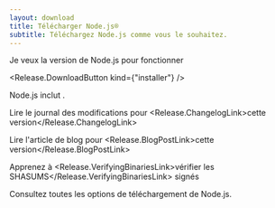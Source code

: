 ```yaml
---
layout: download
title: Télécharger Node.js®
subtitle: Téléchargez Node.js comme vous le souhaitez.
---
```


<section>
  Je veux la version <Release.VersionDropdown /> de Node.js pour <Release.OperatingSystemDropdown exclude={["LINUX", "AIX"]} />fonctionner <Release.BitnessDropdown />

  <Release.DownloadButton kind={"installer"} />
</section>

<section>
  Node.js inclut <Release.NpmLink />.

  Lire le journal des modifications pour <Release.ChangelogLink>cette version</Release.ChangelogLink>

  Lire l'article de blog pour <Release.BlogPostLink>cette version</Release.BlogPostLink>

  Apprenez à <Release.VerifyingBinariesLink>vérifier les SHASUMS</Release.VerifyingBinariesLink> signés

  Consultez toutes les <LinkWithArrow href="https://nodejs.org/dist/">options de téléchargement</LinkWithArrow> de Node.js.
</section>

